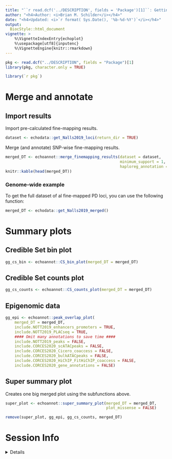 ```yaml
---
title: "``r read.dcf('../DESCRIPTION', fields = 'Package')[1]``: Getting Started" 
author: "<h4>Author: <i>Brian M. Schilder</i></h4>" 
date: "<h4>Updated: <i>`r format( Sys.Date(), '%b-%d-%Y')`</i></h4>"
output:
  BiocStyle::html_document
vignette: >
    %\VignetteIndexEntry{echoplot} 
    %\usepackage[utf8]{inputenc}
    %\VignetteEngine{knitr::rmarkdown}
---
```


```r
pkg <- read.dcf("../DESCRIPTION", fields = "Package")[1]
library(pkg, character.only = TRUE)
```

```R
library(`r pkg`)
```

# Merge and annotate 

## Import results 

Import pre-calculated fine-mapping results.

```r
dataset <- echodata::get_Nalls2019_loci(return_dir = TRUE)
```


Merge (and annotate) SNP-wise fine-mapping results.

```r
merged_DT <- echoannot::merge_finemapping_results(dataset = dataset, 
                                                  minimum_support = 1,
                                                  haploreg_annotation = TRUE)
knitr::kable(head(merged_DT))
```

### Genome-wide example

To get the full dataset of al fine-mapped PD loci, you can use the following
function: 

```R
merged_DT <- echodata::get_Nalls2019_merged()

```

# Summary plots

## Credible Set bin plot

```r
gg_cs_bin <- echoannot::CS_bin_plot(merged_DT = merged_DT)
```

## Credible Set counts plot

```r
gg_cs_counts <- echoannot::CS_counts_plot(merged_DT = merged_DT)
```

## Epigenomic data

```r
gg_epi <- echoannot::peak_overlap_plot(
    merged_DT = merged_DT, 
    include.NOTT2019_enhancers_promoters = TRUE,
    include.NOTT2019_PLACseq = TRUE,
    #### Omit many annotations to save time ####
    include.NOTT2019_peaks = FALSE,
    include.CORCES2020_scATACpeaks = FALSE, 
    include.CORCES2020_Cicero_coaccess = FALSE, 
    include.CORCES2020_bulkATACpeaks = FALSE, 
    include.CORCES2020_HiChIP_FitHiChIP_coaccess = FALSE,
    include.CORCES2020_gene_annotations = FALSE)
```

## Super summary plot

Creates one big merged plot using the subfunctions above.

```r
super_plot <- echoannot::super_summary_plot(merged_DT = merged_DT, 
                                            plot_missense = FALSE)

```

```r
remove(super_plot, gg_epi, gg_cs_counts, merged_DT) 
```


# Session Info 

<details> 

```r
utils::sessionInfo()
```

</details>  

